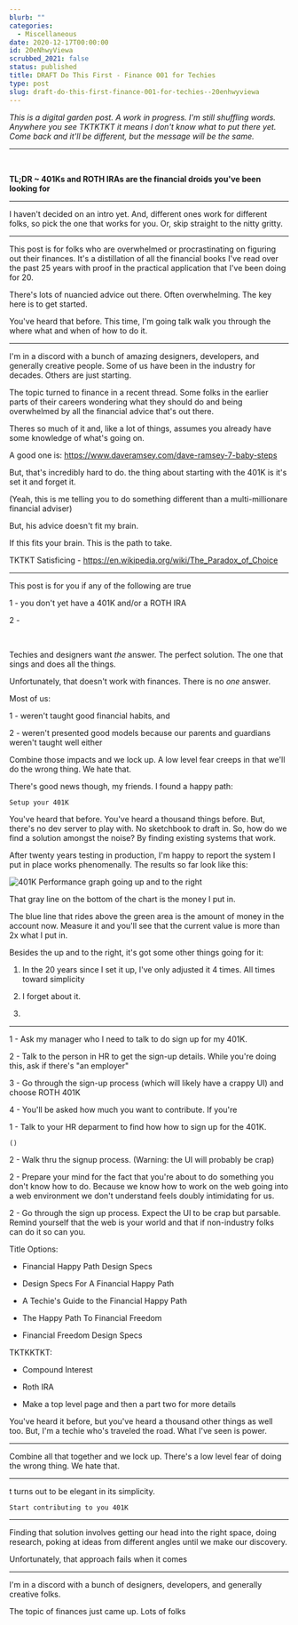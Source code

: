```yaml
---
blurb: ""
categories:
  - Miscellaneous
date: 2020-12-17T00:00:00
id: 20eNhwyViewa
scrubbed_2021: false
status: published
title: DRAFT Do This First - Finance 001 for Techies
type: post
slug: draft-do-this-first-finance-001-for-techies--20enhwyviewa
---
```


_This is a digital garden post. A work in progress. I'm still shuffling words. Anywhere you see TKTKTKT it means I don't know what to put there yet. Come back and it'll be different, but the message will be the same._

---


<br />

__TL;DR ~ 401Ks and ROTH IRAs are the financial droids you've been looking for__

---


I haven't decided on an intro yet. And, different ones work for different folks, so pick the one that works for you. Or, skip straight to the nitty gritty.

---



This post is for folks who are overwhelmed or procrastinating on figuring out their finances. It's a distillation of all the financial books I've read over the past 25 years with proof in the practical application that I've been doing for 20. 

There's lots of nuancied advice out there. Often overwhelming. The key here is to get started. 

You've heard that before. This time, I'm going talk walk you through the where what and when of how to do it. 

---



I'm in a discord with a bunch of amazing designers, developers, and generally creative people. Some of us have been in the industry for decades. Others are just starting. 

The topic turned to finance in a recent thread. Some folks in the earlier parts of their careers wondering what they should do and being overwhelmed by all the financial advice that's out there. 

Theres so much of it and, like a lot of things, assumes you already have some knowledge of what's going on. 

A good one is: https://www.daveramsey.com/dave-ramsey-7-baby-steps

But, that's incredibly hard to do. the thing about starting with the 401K is it's set it and forget it. 

(Yeah, this is me telling you to do something different than a multi-millionare financial adviser)

But, his advice doesn't fit my brain. 

If this fits your brain. This is the path to take. 

TKTKT Satisficing - https://en.wikipedia.org/wiki/The_Paradox_of_Choice




---






This post is for you if any of the following are true

1 - you don't yet have a 401K and/or a ROTH IRA

2 - 



<br />

Techies and designers want *the* answer. The perfect solution. The one that sings and does all the things.

Unfortunately, that doesn't work with finances. There is no *one* answer.

Most of us:

1 - weren't taught good financial habits, and

2 - weren't presented good models because our parents and guardians weren't taught well either

Combine those impacts and we lock up. A low level fear creeps in that we'll do the wrong thing. We hate that.

There's good news though, my friends. I found a happy path:

    Setup your 401K

You've heard that before. You've heard a thousand things before. But, there's no dev server to play with. No sketchbook to draft in. So, how do we find a solution amongst the noise? By finding existing systems that work. 

After twenty years testing in production, I'm happy to report the system I put in place works phenomenally. The results so far look like this:

![401K Performance graph going up and to the right](/401k-performance.png)

That gray line on the bottom of the chart is the money I put in. 

The blue line that rides above the green area is the amount of money in the account now. Measure it and you'll see that the current value is more than 2x what I put in. 





Besides the up and to the right, it's got some other things going for it:

1. In the 20 years since I set it up, I've only adjusted it 4 times. All times toward simplicity

2. I forget about it.

3. 


---



1 - Ask my manager who I need to talk to do sign up for my 401K.

2 - Talk to the person in HR to get the sign-up details. While you're doing this, ask if there's "an employer"

3 - Go through the sign-up process (which will likely have a crappy UI) and choose ROTH 401K

4 - You'll be asked how much you want to contribute. If you're 



1 - Talk to your HR deparment to find how how to sign up for the 401K. 

    ()



2 - Walk thru the signup process. (Warning: the UI will probably be crap)

2 - Prepare your mind for the fact that you're about to do something you don't know how to do. Because we know how to work on the web going into a web environment we don't understand feels doubly intimidating for us.

2 - Go through the sign up process. Expect the UI to be crap but parsable. Remind yourself that the web is your world and that if non-industry folks can do it so can you. 



Title Options:

- Financial Happy Path Design Specs

- Design Specs For A Financial Happy Path

- A Techie's Guide to the Financial Happy Path

- The Happy Path To Financial Freedom

- Financial Freedom Design Specs


TKTKKTKT:

- Compound Interest 

- Roth IRA

- Make a top level page and then a part two for more details



You've heard it before, but you've heard a thousand other things as well too. But, I'm a techie who's traveled the road. What I've seen is power. 


---



Combine all that together and we lock up. There's a low level fear of doing the wrong thing. We hate that. 


---



t turns out to be elegant in its simplicity. 

    Start contributing to you 401K



---



Finding that solution involves getting our head into the right space, doing research, poking at ideas from different angles until we make our discovery. 

Unfortunately, that approach fails when it comes 


---



I'm in a discord with a bunch of designers, developers, and generally creative folks.

The topic of finances just came up. Lots of folks
